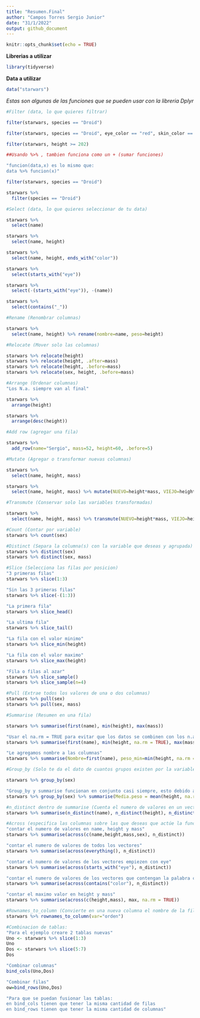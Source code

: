 ```yaml
---
title: "Resumen.Final"
author: "Campos Torres Sergio Junior"
date: "31/1/2022"
output: github_document
---
```

```r
knitr::opts_chunk$set(echo = TRUE)
```

**Librerias a utilizar**

```r
library(tidyverse)
```

**Data a utilizar**

```r
data("starwars")
```

*Estas son algunas de las funciones que se pueden usar con la libreria Dplyr*

```r
#Filter (data, lo que quieres filtrar)

filter(starwars, species == "Droid")

filter(starwars, species == "Droid", eye_color == "red", skin_color == "metal")

filter(starwars, height >= 202)

##Usando %>% , tambien funciona como un + (sumar funciones)

"funcion(data,x) es lo mismo que: 
data %>% funcion(x)"

filter(starwars, species == "Droid")

starwars %>% 
  filter(species == "Droid")

#Select (data, lo que quieres seleccionar de tu data)

starwars %>% 
  select(name)

starwars %>% 
  select(name, height)

starwars %>% 
  select(name, height, ends_with("color"))

starwars %>% 
  select(starts_with("eye"))

starwars %>% 
  select(-(starts_with("eye")), -(name))

starwars %>% 
  select(contains("_"))

#Rename (Renombrar columnas)

starwars %>% 
  select(name, height) %>% rename(nombre=name, peso=height)

#Relocate (Mover solo las columnas)

starwars %>% relocate(height)
starwars %>% relocate(height, .after=mass)
starwars %>% relocate(height, .before=mass)
starwars %>% relocate(sex, height, .before=mass)

#Arrange (Ordenar columnas)
"Los N.a. siempre van al final"

starwars %>% 
  arrange(height)

starwars %>% 
  arrange(desc(height))

#Add row (agregar una fila)

starwars %>% 
  add_row(name="Sergio", mass=52, height=60, .before=5)

#Mutate (Agregar o transformar nuevas columnas)

starwars %>% 
  select(name, height, mass)

starwars %>% 
  select(name, height, mass) %>% mutate(NUEVO=height*mass, VIEJO=height-mass/2)

#Transmute (Conservar solo las variables transformadas)

starwars %>% 
  select(name, height, mass) %>% transmute(NUEVO=height*mass, VIEJO=height-mass/2)

#Count (Contar por variable)
starwars %>% count(sex)

#Distinct (Separa la columna(s) con la variable que deseas y agrupada)
starwars %>% distinct(sex)
starwars %>% distinct(sex, mass)

#Slice (Selecciona las filas por posicion)
"3 primeras filas"
starwars %>% slice(1:3)

"Sin las 3 primeras filas"
starwars %>% slice(-(1:3))

"La primera fila"
starwars %>% slice_head()

"La ultima fila"
starwars %>% slice_tail()

"La fila con el valor minimo"
starwars %>% slice_min(height)

"La fila con el valor maximo"
starwars %>% slice_max(height)

"Fila o filas al azar"
starwars %>% slice_sample()
starwars %>% slice_sample(n=4)

#Pull (Extrae todos los valores de una o dos columnas)
starwars %>% pull(sex)
starwars %>% pull(sex, mass)

#Summarise (Resumen en una fila)

starwars %>% summarise(first(name), min(height), max(mass))

"Usar el na.rm = TRUE para evitar que los datos se combinen con los n.a."
starwars %>% summarise(first(name), min(height, na.rm = TRUE), max(mass, na.rm = TRUE))

"Le agregamos nombre a las columnas"
starwars %>% summarise(Nombre=first(name), peso_min=min(height, na.rm = TRUE), mass_max=max(mass, na.rm = TRUE))

#Group_by (Solo te da el dato de cuantos grupos existen por la variable elegida)

starwars %>% group_by(sex)

"Group_by y summarise funcionan en conjunto casi siempre, esto debido a que hace resumenes mas completos y especficos"
starwars %>% group_by(sex) %>% summarise(Media.peso = mean(height, na.rm = TRUE), Suma.mass = sum(mass, na.rm = TRUE), Cantidad = n())

#n_distinct dentro de summarise (Cuenta el numero de valores en un vector)
starwars %>% summarise(n_distinct(name), n_distinct(height), n_distinct(mass), n_distinct(sex))

#Across (especifica las columnas sobre las que deseas que actúe la función)
"contar el numero de valores en name, height y mass"
starwars %>% summarise(across(c(name,height,mass,sex), n_distinct))

"contar el numero de valores de todos los vectores"
starwars %>% summarise(across(everything(), n_distinct))

"contar el numero de valores de los vectores empiezen con eye"
starwars %>% summarise(across(starts_with("eye"), n_distinct))

"contar el numero de valores de los vectores que contengan la palabra color"
starwars %>% summarise(across(contains("color"), n_distinct))

"contar el maximo valor en height y mass"
starwars %>% summarise(across(c(height,mass), max, na.rm = TRUE))

#Rownames_to_column (Convierte en una nueva columna el nombre de la fila)
starwars %>% rownames_to_column(var="orden")

#Combinacion de tablas:
"Para el ejemplo creare 2 tablas nuevas"
Uno <- starwars %>% slice(1:3)
Uno
Dos <- starwars %>% slice(5:7)
Dos

"Combinar columnas"
bind_cols(Uno,Dos)

"Combinar filas"
ow=bind_rows(Uno,Dos)

"Para que se puedan fusionar las tablas:
en bind_cols tienen que tener la misma cantidad de filas
en bind_rows tienen que tener la misma cantidad de columnas"
```

